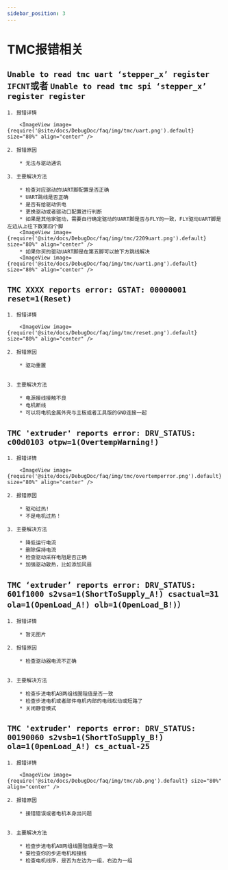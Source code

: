 ```yaml
---
sidebar_position: 3
---
```



# TMC报错相关

## `Unable to read tmc uart ‘stepper_x’ register IFCNT`或者 `Unable to read tmc spi ‘stepper_x’ register register` 

    1. 报错详情

        <ImageView image={require('@site/docs/DebugDoc/faq/img/tmc/uart.png').default} size="80%" align="center" />

    2. 报错原因

        * 无法与驱动通讯

    3. 主要解决方法

        * 检查对应驱动的UART脚配置是否正确
        * UART跳线是否正确
        * 是否有给驱动供电
        * 更换驱动或者驱动口配置进行判断
        * 如果是其他家驱动，需要自行确定驱动的UART脚是否与FLY的一致，FLY驱动UART脚是左边从上往下数第四个脚
        <ImageView image={require('@site/docs/DebugDoc/faq/img/tmc/2209uart.png').default} size="80%" align="center" />
        * 如果你买的驱动UART脚是在第五脚可以按下方跳线解决
        <ImageView image={require('@site/docs/DebugDoc/faq/img/tmc/uart1.png').default} size="80%" align="center" />

## `TMC XXXX reports error: GSTAT: 00000001 reset=1(Reset) ` 

    1. 报错详情

        <ImageView image={require('@site/docs/DebugDoc/faq/img/tmc/reset.png').default} size="80%" align="center" />

    2. 报错原因

        * 驱动重置


    3. 主要解决方法

        * 电源接线接触不良
        * 电机断线
        * 可以将电机金属外壳与主板或者工具版的GND连接一起

## `TMC 'extruder' reports error: DRV_STATUS: c00d0103 otpw=1(OvertempWarning!) `

    1. 报错详情

        <ImageView image={require('@site/docs/DebugDoc/faq/img/tmc/overtemperror.png').default} size="80%" align="center" />

    2. 报错原因

        * 驱动过热!
        * 不是电机过热！

    3. 主要解决方法

        * 降低运行电流
        * 删除保持电流
        * 检查驱动采样电阻是否正确
        * 加强驱动散热，比如添加风扇

## `TMC ‘extruder’ reports error: DRV_STATUS: 601f1000 s2vsa=1(ShortToSupply_A!) csactual=31 ola=1(OpenLoad_A!) olb=1(OpenLoad_B!)）`

    1. 报错详情

        * 暂无图片

    2. 报错原因

        * 检查驱动器电流不正确


    3. 主要解决方法
        
        * 检查步进电机AB两组线圈阻值是否一致
        * 检查步进电机或者部件电机内部的电线松动或短路了
        * 关闭静音模式

## `TMC 'extruder' reports error: DRV_STATUS: 00190060 s2vsb=1(ShortToSupply_B!) ola=1(0penLoad_A!) cs_actual-25`

    1. 报错详情
    
        <ImageView image={require('@site/docs/DebugDoc/faq/img/tmc/ab.png').default} size="80%" align="center" />

    2. 报错原因

        * 接错错误或者电机本身出问题


    3. 主要解决方法
        
        * 检查步进电机AB两组线圈阻值是否一致
        * 要检查你的步进电机和接线
        * 检查电机线序，是否为左边为一组，右边为一组
